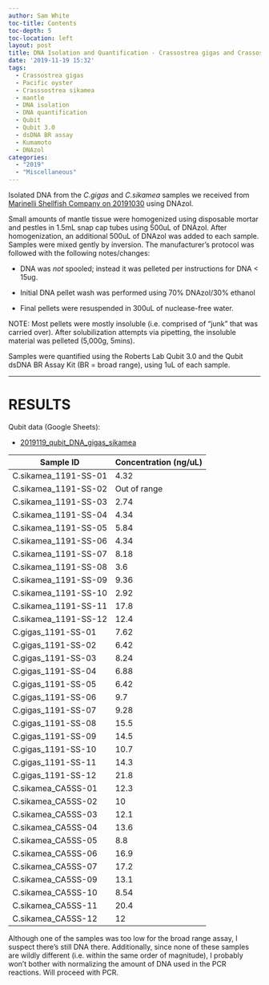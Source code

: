 ```yaml
---
author: Sam White
toc-title: Contents
toc-depth: 5
toc-location: left
layout: post
title: DNA Isolation and Quantification - Crassostrea gigas and Crassostrea sikamea Mantle Tissue from Marinelli Shellfish Company
date: '2019-11-19 15:32'
tags:
  - Crassostrea gigas
  - Pacific oyster
  - Crasssostrea sikamea
  - mantle
  - DNA isolation
  - DNA quantification
  - Qubit
  - Qubit 3.0
  - dsDNA BR assay
  - Kumamoto
  - DNAzol
categories:
  - "2019"
  - "Miscellaneous"
---
```

Isolated DNA from the _C.gigas_ and _C.sikamea_ samples we received from [Marinelli Shellfish Company on 20191030](https://robertslab.github.io/sams-notebook/posts/2019/2019-10-30-Samples-Received---Marinelli-Shellfish-Company-C.gigas-and-C.sikamea-Oysters/) using DNAzol.

Small amounts of mantle tissue were homogenized using disposable mortar and pestles in 1.5mL snap cap tubes using 500uL of DNAzol. After homogenization, an additional 500uL of DNAzol was added to each sample. Samples were mixed gently by inversion. The manufacturer's protocol was followed with the following notes/changes:

- DNA was _not_ spooled; instead it was pelleted per instructions for DNA < 15ug.

- Initial DNA pellet wash was performed using 70% DNAzol/30% ethanol

- Final pellets were resuspended in 300uL of nuclease-free water.

NOTE: Most pellets were mostly insoluble (i.e. comprised of "junk" that was carried over). After solubilization attempts via pipetting, the insoluble material was pelleted (5,000g, 5mins).

Samples were quantified using the Roberts Lab Qubit 3.0 and the Qubit dsDNA BR Assay Kit (BR = broad range), using 1uL of each sample.


---

# RESULTS

Qubit data (Google Sheets):

- [2019119_qubit_DNA_gigas_sikamea](https://docs.google.com/spreadsheets/d/1fOUHU71mgbDSrg76a3TXAzRFLRlRSXf6y-dd1Vika0I/edit?usp=sharing)


| Sample ID            | Concentration (ng/uL) |
|----------------------|-----------------------|
| C.sikamea_1191-SS-01 | 4.32                  |
| C.sikamea_1191-SS-02 | Out of range          |
| C.sikamea_1191-SS-03 | 2.74                  |
| C.sikamea_1191-SS-04 | 4.34                  |
| C.sikamea_1191-SS-05 | 5.84                  |
| C.sikamea_1191-SS-06 | 4.34                  |
| C.sikamea_1191-SS-07 | 8.18                  |
| C.sikamea_1191-SS-08 | 3.6                   |
| C.sikamea_1191-SS-09 | 9.36                  |
| C.sikamea_1191-SS-10 | 2.92                  |
| C.sikamea_1191-SS-11 | 17.8                  |
| C.sikamea_1191-SS-12 | 12.4                  |
| C.gigas_1191-SS-01   | 7.62                  |
| C.gigas_1191-SS-02   | 6.42                  |
| C.gigas_1191-SS-03   | 8.24                  |
| C.gigas_1191-SS-04   | 6.88                  |
| C.gigas_1191-SS-05   | 6.42                  |
| C.gigas_1191-SS-06   | 9.7                   |
| C.gigas_1191-SS-07   | 9.28                  |
| C.gigas_1191-SS-08   | 15.5                  |
| C.gigas_1191-SS-09   | 14.5                  |
| C.gigas_1191-SS-10   | 10.7                  |
| C.gigas_1191-SS-11   | 14.3                  |
| C.gigas_1191-SS-12   | 21.8                  |
| C.sikamea_CA5SS-01   | 12.3                  |
| C.sikamea_CA5SS-02   | 10                    |
| C.sikamea_CA5SS-03   | 12.1                  |
| C.sikamea_CA5SS-04   | 13.6                  |
| C.sikamea_CA5SS-05   | 8.8                   |
| C.sikamea_CA5SS-06   | 16.9                  |
| C.sikamea_CA5SS-07   | 17.2                  |
| C.sikamea_CA5SS-09   | 13.1                  |
| C.sikamea_CA5SS-10   | 8.54                  |
| C.sikamea_CA5SS-11   | 20.4                  |
| C.sikamea_CA5SS-12   | 12                    |

Although one of the samples was too low for the broad range assay, I suspect there's still DNA there. Additionally, since none of these samples are wildly different (i.e. within the same order of magnitude), I probably won't bother with normalizing the amount of DNA used in the PCR reactions. Will proceed with PCR.
